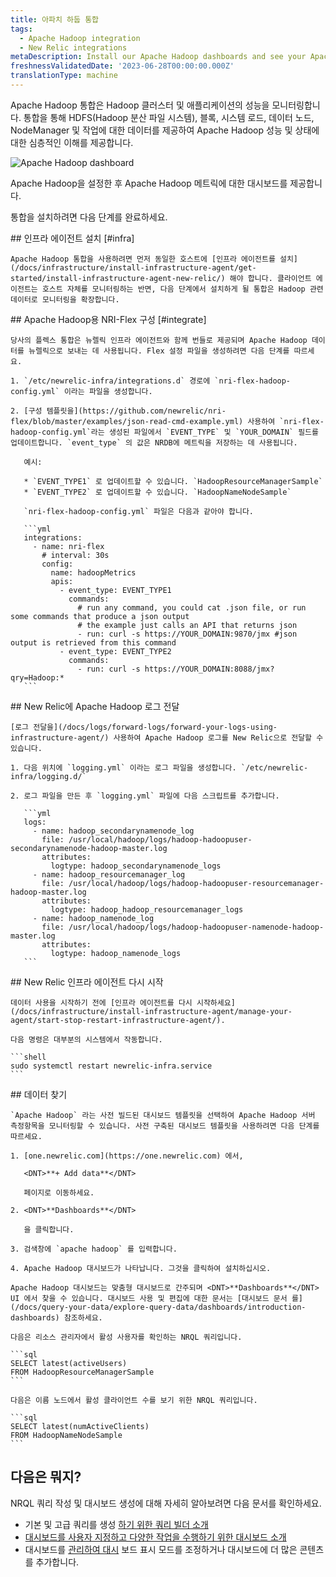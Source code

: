 ```yaml
---
title: 아파치 하둡 통합
tags:
  - Apache Hadoop integration
  - New Relic integrations
metaDescription: Install our Apache Hadoop dashboards and see your Apache Hadoop  data in New Relic.
freshnessValidatedDate: '2023-06-28T00:00:00.000Z'
translationType: machine
---
```



Apache Hadoop 통합은 Hadoop 클러스터 및 애플리케이션의 성능을 모니터링합니다. 통합을 통해 HDFS(Hadoop 분산 파일 시스템), 블록, 시스템 로드, 데이터 노드, NodeManager 및 작업에 대한 데이터를 제공하여 Apache Hadoop 성능 및 상태에 대한 심층적인 이해를 제공합니다.

<img
  title="Apache Hadoop dashboard"
  alt="Apache Hadoop dashboard"
  src={infrastructureApacheHadoopDashboard}
/>

<figcaption>
  Apache Hadoop을 설정한 후 Apache Hadoop 메트릭에 대한 대시보드를 제공합니다.
</figcaption>

통합을 설치하려면 다음 단계를 완료하세요.

<Steps>
  <Step>
    ## 인프라 에이전트 설치 [#infra]

    Apache Hadoop 통합을 사용하려면 먼저 동일한 호스트에 [인프라 에이전트를 설치](/docs/infrastructure/install-infrastructure-agent/get-started/install-infrastructure-agent-new-relic/) 해야 합니다. 클라이언트 에이전트는 호스트 자체를 모니터링하는 반면, 다음 단계에서 설치하게 될 통합은 Hadoop 관련 데이터로 모니터링을 확장합니다.  

  </Step>

  <Step>
    ## Apache Hadoop용 NRI-Flex 구성 [#integrate]

    당사의 플렉스 통합은 뉴렐릭 인프라 에이전트와 함께 번들로 제공되며 Apache Hadoop 데이터를 뉴렐릭으로 보내는 데 사용됩니다. Flex 설정 파일을 생성하려면 다음 단계를 따르세요.

    1. `/etc/newrelic-infra/integrations.d` 경로에 `nri-flex-hadoop-config.yml` 이라는 파일을 생성합니다.

    2. [구성 템플릿을](https://github.com/newrelic/nri-flex/blob/master/examples/json-read-cmd-example.yml) 사용하여 `nri-flex-hadoop-config.yml`라는 생성된 파일에서 `EVENT_TYPE` 및 `YOUR_DOMAIN` 필드를 업데이트합니다. `event_type` 의 값은 NRDB에 메트릭을 저장하는 데 사용됩니다.

       예시:

       * `EVENT_TYPE1` 로 업데이트할 수 있습니다. `HadoopResourceManagerSample`
       * `EVENT_TYPE2` 로 업데이트할 수 있습니다. `HadoopNameNodeSample`

       `nri-flex-hadoop-config.yml` 파일은 다음과 같아야 합니다.

       ```yml
       integrations:
         - name: nri-flex
           # interval: 30s
           config:
             name: hadoopMetrics
             apis:
               - event_type: EVENT_TYPE1
                 commands: 
                   # run any command, you could cat .json file, or run some commands that produce a json output
                   # the example just calls an API that returns json
                   - run: curl -s https://YOUR_DOMAIN:9870/jmx #json output is retrieved from this command
               - event_type: EVENT_TYPE2
                 commands: 
                   - run: curl -s https://YOUR_DOMAIN:8088/jmx?qry=Hadoop:*
       ```
  </Step>

  <Step>
    ## New Relic에 Apache Hadoop 로그 전달

    [로그 전달을](/docs/logs/forward-logs/forward-your-logs-using-infrastructure-agent/) 사용하여 Apache Hadoop 로그를 New Relic으로 전달할 수 있습니다.

    1. 다음 위치에 `logging.yml` 이라는 로그 파일을 생성합니다. `/etc/newrelic-infra/logging.d/`

    2. 로그 파일을 만든 후 `logging.yml` 파일에 다음 스크립트를 추가합니다.

       ```yml
       logs:
         - name: hadoop_secondarynamenode_log
           file: /usr/local/hadoop/logs/hadoop-hadoopuser-secondarynamenode-hadoop-master.log
           attributes:
             logtype: hadoop_secondarynamenode_logs
         - name: hadoop_resourcemanager_log
           file: /usr/local/hadoop/logs/hadoop-hadoopuser-resourcemanager-hadoop-master.log
           attributes:
             logtype: hadoop_hadoop_resourcemanager_logs
         - name: hadoop_namenode_log
           file: /usr/local/hadoop/logs/hadoop-hadoopuser-namenode-hadoop-master.log
           attributes:
             logtype: hadoop_namenode_logs
       ```
  </Step>

  <Step>
    ## New Relic 인프라 에이전트 다시 시작

    데이터 사용을 시작하기 전에 [인프라 에이전트를 다시 시작하세요](/docs/infrastructure/install-infrastructure-agent/manage-your-agent/start-stop-restart-infrastructure-agent/).

    다음 명령은 대부분의 시스템에서 작동합니다.

    ```shell
    sudo systemctl restart newrelic-infra.service
    ```
  </Step>

  <Step>
    ## 데이터 찾기

    `Apache Hadoop` 라는 사전 빌드된 대시보드 템플릿을 선택하여 Apache Hadoop 서버 측정항목을 모니터링할 수 있습니다. 사전 구축된 대시보드 템플릿을 사용하려면 다음 단계를 따르세요.

    1. [one.newrelic.com](https://one.newrelic.com) 에서,

       <DNT>**+ Add data**</DNT>

       페이지로 이동하세요.

    2. <DNT>**Dashboards**</DNT>

       을 클릭합니다.

    3. 검색창에 `apache hadoop` 를 입력합니다.

    4. Apache Hadoop 대시보드가 나타납니다. 그것을 클릭하여 설치하십시오.

    Apache Hadoop 대시보드는 맞춤형 대시보드로 간주되며 <DNT>**Dashboards**</DNT> UI 에서 찾을 수 있습니다. 대시보드 사용 및 편집에 대한 문서는 [대시보드 문서 를](/docs/query-your-data/explore-query-data/dashboards/introduction-dashboards) 참조하세요.

    다음은 리소스 관리자에서 활성 사용자를 확인하는 NRQL 쿼리입니다.

    ```sql
    SELECT latest(activeUsers) 
    FROM HadoopResourceManagerSample
    ```

    다음은 이름 노드에서 활성 클라이언트 수를 보기 위한 NRQL 쿼리입니다.

    ```sql
    SELECT latest(numActiveClients) 
    FROM HadoopNameNodeSample
    ```
  </Step>
</Steps>

## 다음은 뭐지?

NRQL 쿼리 작성 및 대시보드 생성에 대해 자세히 알아보려면 다음 문서를 확인하세요.

* 기본 및 고급 쿼리를 생성 [하기 위한 쿼리 빌더 소개](/docs/query-your-data/explore-query-data/query-builder/introduction-query-builder)
* [대시보드를 사용자 지정하고 다양한 작업을 수행하기 위한 대시보드 소개](/docs/query-your-data/explore-query-data/dashboards/introduction-dashboards)
* 대시보드를 [관리하여 대시](/docs/query-your-data/explore-query-data/dashboards/manage-your-dashboard) 보드 표시 모드를 조정하거나 대시보드에 더 많은 콘텐츠를 추가합니다.